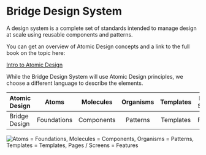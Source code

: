 
<Meta title="Design System/Introduction" />

# Bridge Design System

A design system is a complete set of standards intended to manage design at scale using reusable components and patterns.

You can get an overview of Atomic Design concepts and a link to the full book on the topic here:

<a href="https://bradfrost.com/blog/post/atomic-web-design/" target="_blank">
  Intro to Atomic Design
</a>

While the Bridge Design System will use Atomic Design principles, we choose a different language to describe the elements.

| Atomic Design   |    Atoms    | Molecules  | Organisms | Templates | Pages / Screens |
| :-------------- | :---------: | :--------: | :-------: | :-------: | :-------------: |
| Bridge Design | Foundations | Components | Patterns  | Templates |    Features     |

<img
  src={AtomicDesign}
  alt="Atoms = Foundations, Molecules = Components, Organisms = Patterns, Templates = Templates, Pages / Screens = Features"
/>
